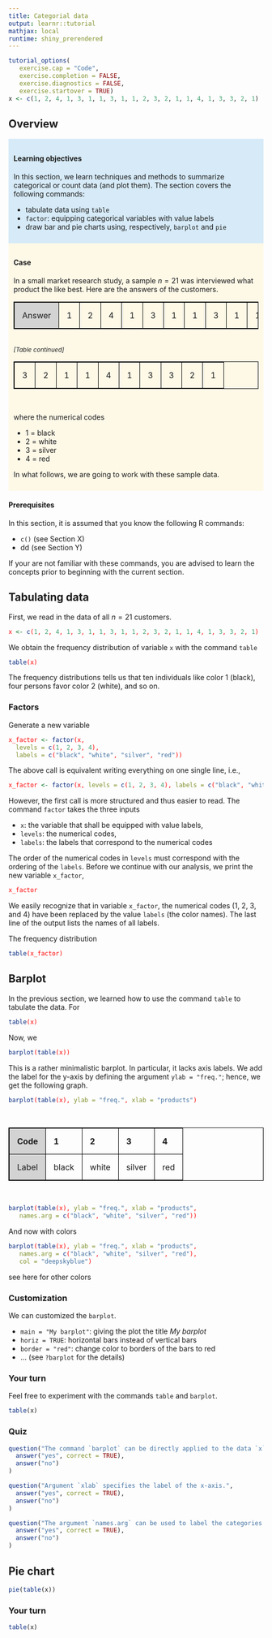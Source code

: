 ```yaml
---
title: Categorial data
output: learnr::tutorial
mathjax: local
runtime: shiny_prerendered
---
```


<style>
   div.input pre   { color:blue; }
   div.input pre.r { color:red; }
</style>

```r
tutorial_options(
   exercise.cap = "Code",
   exercise.completion = FALSE,
   exercise.diagnostics = FALSE,
   exercise.startover = TRUE)
x <- c(1, 2, 4, 1, 3, 1, 1, 3, 1, 1, 2, 3, 2, 1, 1, 4, 1, 3, 3, 2, 1)
```

## Overview


<div style = "background-color:#d6eaf8; padding:10px">
<h4><b>Learning objectives</b></h4> 
In this section, we learn techniques and methods to summarize categorical or count data (and plot them). The section covers the following commands:  

* tabulate data using `table`
* `factor`: equipping categorical variables with value labels
* draw bar and pie charts using, respectively, `barplot` and `pie`

</div>


<div style = "background-color:#fef9e7; padding:10px"> 
<h4><b>Case</b></h4>  

In a small market research study, a sample $n=21$ was interviewed what product the like best. Here are the answers of the customers. 

<style>
table, th, td {
  border: 1px solid black;
  border-collapse: collapse;
   text-align: left;
}
th, td {
  padding: 15px;
}
</style>
<table>
   <tr>
   <td style = "background-color:LightGrey;">Answer</td>
   <td>1</td>
   <td>2</td>
   <td>4</td>
   <td>1</td>
   <td>3</td>
   <td>1</td>
   <td>1</td>
   <td>3</td>
   <td>1</td>
   <td>1</td>
   <td>2</td>
  </tr>
</table> 
<br>
<i style = "font-size:12px;">[Table continued]</i>

<table>
   <tr>
   <td>3</td>
   <td>2</td>
   <td>1</td>
   <td>1</td>
   <td>4</td>
   <td>1</td>
   <td>3</td>
   <td>3</td>
   <td>2</td>
   <td>1</td>
  </tr>
</table> 

<br>

where the numerical codes 

* 1 = black
* 2 = white
* 3 = silver
* 4 = red

In what follows, we are going to work with these sample data.
</div>


<h4><b>Prerequisites</b></h4>
In this section, it is assumed that you know the following R commands: 

* `c()` (see Section X) 
* dd (see Section Y)

If your are not familiar with these commands, you are advised to learn the concepts prior to beginning with the current section.


## Tabulating data

First, we read in the data of all $n=21$ customers. 

<div class = "input">
```r
x <- c(1, 2, 4, 1, 3, 1, 1, 3, 1, 1, 2, 3, 2, 1, 1, 4, 1, 3, 3, 2, 1)
```
</div>

We obtain the frequency distribution of variable `x` with the command `table`

<div class = "input">
```r
table(x)
```
</div>

The frequency distributions tells us that ten individuals like color 1 (black), four persons favor color 2 (white), and so on.  


### Factors

Generate a new variable

<div class = "input">
```r
x_factor <- factor(x, 
  levels = c(1, 2, 3, 4), 
  labels = c("black", "white", "silver", "red")) 
```
</div>

The above call is equivalent writing everything on one single line, i.e., 

<div class = "input">
```r
x_factor <- factor(x, levels = c(1, 2, 3, 4), labels = c("black", "white", "silver", "red")) 
```
</div>

However, the first call is more structured and thus easier to read. The command `factor` takes the three inputs

* `x`: the variable that shall be equipped with value labels,
* `levels`: the numerical codes,
* `labels`: the labels that correspond to the numerical codes

The order of the numerical codes in `levels` must correspond with the ordering of the `labels`. Before we continue with our analysis, we print the new variable `x_factor`,

<div class = "input">
```r
x_factor
```
</div>

We easily recognize that in variable `x_factor`, the numerical codes (1, 2, 3, and 4) have been replaced by the value `labels` (the color names). The last line of the output lists the names of all labels. 



The frequency distribution

<div class = "input">
```r
table(x_factor) 
```
</div>




## Barplot 

In the previous section, we learned how to use the command `table` to tabulate the data. For  

<div class = "input">
```r
table(x)
```
</div>

Now, we 

<div class = "input">
```r
barplot(table(x))
```
</div>

This is a rather minimalistic barplot. In particular, it lacks axis labels. We add the label for the y-axis by defining the argument `ylab = "freq."`; hence, we get the following graph.

<div class = "input">
```r
barplot(table(x), ylab = "freq.", xlab = "products")
```
</div>

<br>
<table>
   <tr>
   <th style = "background-color:LightGrey;">Code</th>
   <th>1</th>
   <th>2</th>
   <th>3</th>
   <th>4</th>
   </tr>
   <tr>
   <td style = "background-color:LightGrey;">Label</td>
   <td>black</td>
   <td>white</td>
   <td>silver</td>
   <td>red</td>
  </tr>
</table> 
<br>


<div class = "input">
```r
barplot(table(x), ylab = "freq.", xlab = "products",
   names.arg = c("black", "white", "silver", "red"))
```
</div>

And now with colors

<div class = "input">
```r
barplot(table(x), ylab = "freq.", xlab = "products",
   names.arg = c("black", "white", "silver", "red"),
   col = "deepskyblue")
```
</div>

see here for other colors

### Customization 
We can customized the `barplot`. 

* `main = "My barplot"`: giving the plot the title *My barplot*
* `horiz = TRUE`: horizontal bars instead of vertical bars
* `border = "red"`: change color to borders of the bars to red
* ... (see `?barplot` for the details)

### Your turn 

Feel free to experiment with the commands `table` and `barplot`.

```r
table(x)
```

### Quiz 

```r
question("The command `barplot` can be directly applied to the data `x` without using `table`",
  answer("yes", correct = TRUE),
  answer("no")
)
```
 
```r
question("Argument `xlab` specifies the label of the x-axis.",
  answer("yes", correct = TRUE),
  answer("no")
)
```

```r
question("The argument `names.arg` can be used to label the categories.",
  answer("yes", correct = TRUE),
  answer("no")
)
```




## Pie chart 

```r
pie(table(x))
```







### Your turn 
```r
table(x)
```






